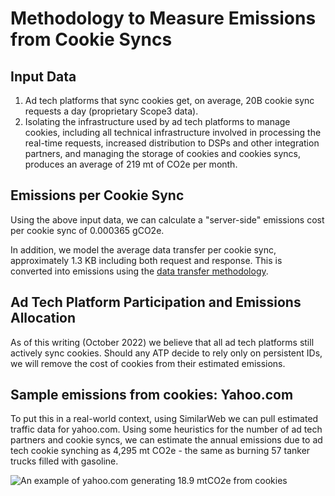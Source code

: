 # Methodology to Measure Emissions from Cookie Syncs

## Input Data

1. Ad tech platforms that sync cookies get, on average, 20B cookie sync requests a day (proprietary Scope3 data).
2. Isolating the infrastructure used by ad tech platforms to manage cookies, including all technical infrastructure involved in processing the real-time requests, increased distribution to DSPs and other integration partners, and managing the storage of cookies and cookies syncs, produces an average of 219 mt of CO2e per month.

## Emissions per Cookie Sync

Using the above input data, we can calculate a "server-side" emissions cost per cookie sync of 0.000365 gCO2e.

In addition, we model the average data transfer per cookie sync, approximately 1.3 KB including both request and response. This is converted into emissions using the [data transfer methodology](./data_transfer.md).

## Ad Tech Platform Participation and Emissions Allocation

As of this writing (October 2022) we believe that all ad tech platforms still actively sync cookies. Should any ATP decide to rely only on persistent IDs, we will remove the cost of cookies from their estimated emissions.

## Sample emissions from cookies: Yahoo.com

To put this in a real-world context, using SimilarWeb we can pull estimated traffic data for yahoo.com. Using some heuristics for the number of ad tech partners and cookie syncs, we can estimate the annual emissions due to ad tech cookie synching as 4,295 mt CO2e - the same as burning 57 tanker trucks filled with gasoline.

![An example of yahoo.com generating 18.9 mtCO2e from cookies](images/web_cookies.png)
